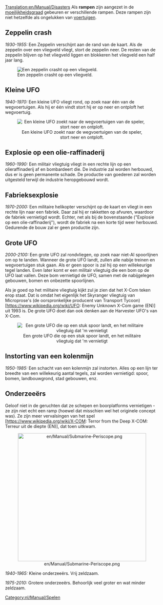 [[Translation:en/Manual/Disasters]]
{{nl/Vertaling|en/Manual/Disasters|95}}
{{nl/Manual/Inhoudsopgave}}
Als '''rampen''' zijn aangezet in de [[nl/Archive/Manual/Settings/Moeilijkheidsgraad|moeilijkheidsgraad]] gebeuren er verschillende rampen. Deze rampen zijn niet hetzelfde als ongelukken van [[nl/Manual/Voertuigen|voertuigen]].

== Zeppelin crash ==
''1930-1955:''
Een Zeppelin verschijnt aan de rand van de kaart. Als de zeppelin over een vliegveld vliegt, stort de zeppelin neer. De resten van de zeppelin blijven op het vliegveld liggen en blokkeren het vliegveld een half jaar lang.

[[File:en/Manual/Zeppelin.png|center|frame|Een zeppelin crasht op een vliegveld.]]

== Kleine UFO ==
''1940-1970:''
Een kleine UFO vliegt rond, op zoek naar één van de wegvoertuigen. Als hij er één vindt stort hij er op neer en ontploft het wegvoertuig.
<center>[[File:en/Manual/Smallufo.png|center|frame|Een kleine UFO zoekt naar de wegvoertuigen van de speler, stort neer en ontploft.]]</center>

== Explosie op een olie-raffinaderij==
''1960-1990:''
Een militair vliegtuig vliegt in een rechte lijn op een olieraffinaderij af en bombardeert die. De industrie zal worden herbouwd, dus er is geen permanente schade. De productie van goederen zal worden uitgesteld terwijl de industrie heropgebouwd wordt.

== Fabrieksexplosie ==
''1970-2000:''
Een militaire helikopter verschijnt op de kaart en vliegt in een rechte lijn naar een fabriek. Daar zal hij er rakketten op afvuren, waardoor de fabriek vernietigd wordt. Echter, net als bij de bovenstaande ("Explosie op een olie-raffinaderij"), wordt de fabriek na een korte tijd weer herbouwd. Gedurende de bouw zal er geen productie zijn.

== Grote UFO ==
''2000-2100:''
Een grote UFO zal rondvliegen, op zoek naar niet-AI spoorlijnen om op te landen. Wanneer de grote UFO landt, zullen alle nabije treinen en wegvoertuigen stuk gaan. Als er geen spoor is zal hij op een willekeurige tegel landen. Even later komt er een militair vliegtuig die een bom op de UFO laat vallen. Deze bom vernietigd de UFO, samen met de nabijgelegen gebouwen, bomen en onbezette spoorlijnen.

Als je goed op het militaire vliegtuig kijkt zul je zien dat het X-Com teken erop staat. Dat is omdat het eigenlijk het Skyranger vliegtuig van Microprose's (de oorspronkelijke producent van Transport Tycoon) [https://www.wikipedia.org/wiki/UFO: Enemy Unknown X-Com game (EN)] uit 1993 is. De grote UFO doet dan ook denken aan de Harvester UFO's van X-Com. 

<center>[[File:en/Manual/Largeufo.png|center|frame|Een grote UFO die op een stuk spoor landt, en het militaire vliegtuig dat 'm vernietigt]]</center>

== Instorting van een kolenmijn ==
''1950-1985:''
Een schacht van een kolenmijn zal instorten. Alles op een lijn ter breedte van een willekeurig aantal tegels, zal worden vernietigd: spoor, bomen, landbouwgrond, stad gebouwen, enz.

== Onderzeeërs ==
Geloof niet in de geruchten dat ze schepen en boorplatforms vernietigen - ze zijn niet echt een ramp (hoewel dat misschien wel het originele concept was). Ze zijn meer vervalsingen van het spel [https://www.wikipedia.org/wiki/X-COM: Terror from the Deep X-COM: Terreur uit de diepte (EN)], dat toen uitkwam.

<center>[[File:en/Manual/Submarine-Periscope.png|center|420px]]</center>

''1940-1965:'' Kleine onderzeeërs. Vrij zeldzaam.

''1975-2010:'' Grotere onderzeeërs. Behoorlijk veel groter en wat minder zeldzaam.

[[Category:nl/Manual/Spelen]]